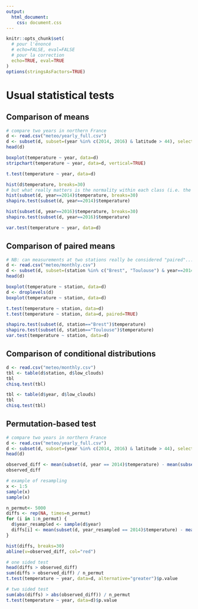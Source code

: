 ```yaml
---
output: 
  html_document: 
    css: document.css
---
```

```r
knitr::opts_chunk$set(
  # pour l'énoncé
  # echo=FALSE, eval=FALSE
  # pour la correction
  echo=TRUE, eval=TRUE
)
options(stringsAsFactors=TRUE)
```

# Usual statistical tests

## Comparison of means

```r
# compare two years in northern France
d <- read.csv("meteo/yearly_full.csv")
d <- subset(d, subset=(year %in% c(2014, 2016) & latitude > 44), select=c(station, year, temperature))
head(d)

boxplot(temperature ~ year, data=d)
stripchart(temperature ~ year, data=d, vertical=TRUE)

t.test(temperature ~ year, data=d)

hist(d$temperature, breaks=30)
# but what really matters is the normality within each class (i.e. the normality of residuals)
hist(subset(d, year==2014)$temperature, breaks=30)
shapiro.test(subset(d, year==2014)$temperature)

hist(subset(d, year==2016)$temperature, breaks=30)
shapiro.test(subset(d, year==2016)$temperature)

var.test(temperature ~ year, data=d)
```

## Comparison of paired means

```r
# NB: can measurements at two stations really be considered "paired"...
d <- read.csv("meteo/monthly.csv")
d <- subset(d, subset=(station %in% c("Brest", "Toulouse") & year==2014), select=c(station, temperature))
head(d)

boxplot(temperature ~ station, data=d)
d <- droplevels(d)
boxplot(temperature ~ station, data=d)

t.test(temperature ~ station, data=d)
t.test(temperature ~ station, data=d, paired=TRUE)

shapiro.test(subset(d, station=="Brest")$temperature)
shapiro.test(subset(d, station=="Toulouse")$temperature)
var.test(temperature ~ station, data=d)
```


## Comparison of conditional distributions

```r
d <- read.csv("meteo/monthly.csv")
tbl <- table(d$station, d$low_clouds)
tbl
chisq.test(tbl)

tbl <- table(d$year, d$low_clouds)
tbl
chisq.test(tbl)
```

## Permutation-based test

```r
# compare two years in northern France
d <- read.csv("meteo/yearly_full.csv")
d <- subset(d, subset=(year %in% c(2014, 2016) & latitude > 44), select=c(year, temperature))
head(d)

observed_diff <- mean(subset(d, year == 2014)$temperature) - mean(subset(d, year == 2016)$temperature)
observed_diff

# example of resampling
x <- 1:5
sample(x)
sample(x)

n_permut<- 5000
diffs <- rep(NA, times=n_permut)
for (i in 1:n_permut) {
  d$year_resampled <- sample(d$year)
  diffs[i] <- mean(subset(d, year_resampled == 2014)$temperature) - mean(subset(d, year_resampled == 2016)$temperature)
}

hist(diffs, breaks=30)
abline(v=observed_diff, col="red")

# one sided test
head(diffs > observed_diff)
sum(diffs > observed_diff) / n_permut
t.test(temperature ~ year, data=d, alternative="greater")$p.value

# two sided test
sum(abs(diffs) > abs(observed_diff)) / n_permut
t.test(temperature ~ year, data=d)$p.value
```




